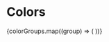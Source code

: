
<Meta title="Foundations/Tokens/Colors" />

# Colors

<ColorPalette>
  {colorGroups.map((group) => (
    <ColorItem
      key={group.name}
      title={group.name}
      subtitle={group.subtitle}
      colors={group.colors}
    />
  ))}
</ColorPalette>
